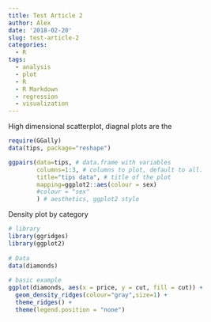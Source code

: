 ```yaml
---
title: Test Article 2
author: Alex
date: '2018-02-20'
slug: test-article-2
categories:
  - R
tags:
  - analysis
  - plot
  - R
  - R Markdown
  - regression
  - visualization
---
```




High dimensional scatterplot, diagnal plots are the 
```R
require(GGally)
data(tips, package="reshape")

ggpairs(data=tips, # data.frame with variables
        columns=1:3, # columns to plot, default to all.
        title="tips data", # title of the plot
        mapping=ggplot2::aes(colour = sex)
        #colour = "sex"
        ) # aesthetics, ggplot2 style
```




Density plot by category
```R
# library
library(ggridges)
library(ggplot2)
 
# Data
data(diamonds)
 
# basic example
ggplot(diamonds, aes(x = price, y = cut, fill = cut)) +
  geom_density_ridges(colour="gray",size=1) +
  theme_ridges() + 
  theme(legend.position = "none")
```